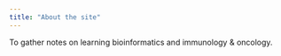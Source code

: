 ```yaml
---
title: "About the site"
---
```


To gather notes on learning bioinformatics and immunology & oncology.